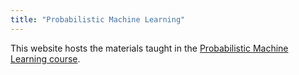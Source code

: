 ```yaml
---
title: "Probabilistic Machine Learning"
---
```


This website hosts the materials taught in the [Probabilistic Machine Learning course](https://nipunbatra.github.io/pml2023/).

